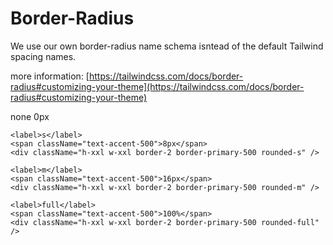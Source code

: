 
<Meta title="Design-Tokens/Border-Radius" />

# Border-Radius

We use our own border-radius name schema isntead of the default Tailwind spacing names.

more information: [https://tailwindcss.com/docs/border-radius#customizing-your-theme](https://tailwindcss.com/docs/border-radius#customizing-your-theme)

<Unstyled>
  <div className="grid w-fit grid-cols-3 gap-s rounded-s bg-base-100 p-s mumble-font-label-m">
    <label>none</label>
    <span className="text-accent-500">0px</span>
    <div className="h-xxl w-xxl rounded-none border-2 border-primary-500" />

    <label>s</label>
    <span className="text-accent-500">8px</span>
    <div className="h-xxl w-xxl border-2 border-primary-500 rounded-s" />

    <label>m</label>
    <span className="text-accent-500">16px</span>
    <div className="h-xxl w-xxl border-2 border-primary-500 rounded-m" />

    <label>full</label>
    <span className="text-accent-500">100%</span>
    <div className="h-xxl w-xxl border-2 border-primary-500 rounded-full" />

  </div>
</Unstyled>
